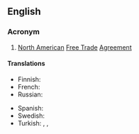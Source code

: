 {{also|nafta}}
==English==
{{wikipedia}}

===Acronym===
{{rfc-header|Acronym}}
{{head|en|acronym}}

# [[North American]] [[free trade|Free Trade]] [[agreement|Agreement]]

====Translations====
{{trans-top|North American Free Trade Agreement}}
* Finnish: {{t|fi|NAFTA}}
* French: {{t|fr|ALÉNA}}
* Russian: {{t+|ru|НА́ФТА|f}}
{{trans-mid}}
* Spanish: {{t|es|TLCAN}}
* Swedish: {{t+|sv|NAFTA}}
* Turkish: {{t|tr|KASTA}}, {{t|tr|KAÜSTA}}, {{t|tr|NAFTA}}
{{trans-bottom}}